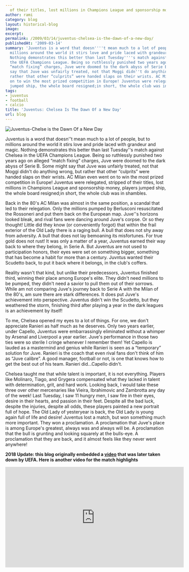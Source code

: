 ```yaml
---
  of their titles, lost millions in Champions League and sponsorship money, players
author: rami
category: blog
layout: historical-blog
image:
excerpt:
permalink: /2009/03/14/juventus-chelsea-is-the-dawn-of-a-new-day/
publishedAt: '2009-03-14'
summary: 'Juventus is a word that doesn''''t mean much to a lot of people, but to
  millions around the world it stirs love and pride laced with grandeur and magic.
  Nothing demonstrates this better than last Tuesday''''s match against Chelsea in
  the UEFA Champions League. Being so ruthlessly punished two years ago on alleged
  “match fixing” charges, Juve were doomed to the dark abyss of Serie B. Some might
  say that Juve was unfairly treated, not that Moggi didn''t do anything wrong, but
  rather that other “culprits” were handed slaps on their wrists. AC Milan even went
  on to win the most prized competition in Europe! Juventus were relegated, stripped
  jumped ship, the whole board resigned;in short, the whole club was in shambles. '
tags:
- juventus
- football
- calcio
title: 'Juventus: Chelsea Is The Dawn Of a New Day'
url: blog
---
```


![Juventus-Chelse is the Dawn Of a New Day](/assets/images/content/blog/juventus-chelsea-a-dawn-of-a-new-day.jpg)
  
Juventus is a word that doesn''t mean much to a lot of people, but to millions around the world it stirs love and pride laced with grandeur and magic. Nothing demonstrates this better than last Tuesday''s match against Chelsea in the UEFA Champions League. Being so ruthlessly punished two years ago on alleged “match fixing” charges, Juve were doomed to the dark abyss of Serie B. Some might say that Juve was unfairly treated, not that Moggi didn't do anything wrong, but rather that other “culprits” were handed slaps on their wrists. AC Milan even went on to win the most prized competition in Europe! Juventus were relegated, stripped of their titles, lost millions in Champions League and sponsorship money, players jumped ship, the whole board resigned;in short, the whole club was in shambles. 

Back in the 80's AC Milan was almost in the same position, a scandal that led to their relegation. Only the millions pumped by Berlusconi resuscitated the Rossoneri and put them back on the European map. Juve''s horizons looked bleak, and rival fans were dancing around Juve's corpse. Or so they thought! Little did they know (or conveniently forgot) that within the frail exterior of the Old Lady there is a raging bull. A bull that does not shy away from adversity. A bull that does not lay bemoaning its misfortunes. For true gold does not rust! It was only a matter of a year, Juventus earned their way back to where they belong, in Serie A. But Juventus are not used to participation honors, their eyes were set on something bigger, something that has become a habit for more than a century. Juvntus wanted their Scudetto back, to put it back where it belongs, in the club's coffers.

Reality wasn't that kind, but unlike their predecessors, Juventus finished third, winning their place among Europe's elite. They didn't need millions to be pumped, they didn't need a savior to pull them out of their sorrows. While am not comparing Juve's journey back to Serie A with the Milan of the 80's, am sure there are stark differences. It does put Juve's achievement into perspective. Juventus didn't win the Scudetto, but they weathered the storm, finishing third after playing a year in the dark leagues is an achievement by itself!

To me, Chelsea opened my eyes to a lot of things. For one, we don't appreciate Ranieri as half much as he deserves. Only two years earlier, under Capello, Juventus were embarrassingly eliminated without a whimper by Arsenal and Liverpool a year earlier. Juve's performance in those two ties were so sterile I cringe whenever I remember them! Yet Capello is lauded as a mastermind and genius while Ranieri is seen as a “temporary” solution for Juve. Ranieri is the coach that even rival fans don't think of him as “Juve calibre”. A good manager, football or not, is one that knows how to get the best out of his team. Ranieri did…Capello didn't.

Chelsea taught me that while talent is important, it is not everything. Players like Molinaro, Tiago, and Grygera compensated what they lacked in talent with determination, grit, and hard work. Looking back, I would take these three over other mercenaries like Vieira, Ibrahimovic and Zambrotta any day of the week! Last Tuesday, I saw 11 hungry men, I saw fire in their eyes, desire in their hearts, and passion in their feet. Despite all the bad luck, despite the injuries, despite all odds, these players painted a new portrait full of hope. The Old Lady of yesteryear is back, the Old Lady is young again full of life and desire! Juventus lost a match, but won something much more important. They won a proclamation. A proclamation that Juve's place is among Europe's greatest, always was and always will be. A proclamation that the bull is grunting and looking squarely at the bulls-eye. A proclamation that they are back, and it almost feels like they never went anywhere!


__2018 Update: this blog originally embedded a [video](http://www.youtube.com/watch?v=UKJ248lME8k?wmode=transparent) that was later taken down by UEFA. Here is another video for the match highlights__

<iframe width="560" height="315" src="https://www.youtube-nocookie.com/embed/ZKoS79LYsmI?rel=0" frameborder="0" allow="autoplay; encrypted-media" allowfullscreen></iframe>

